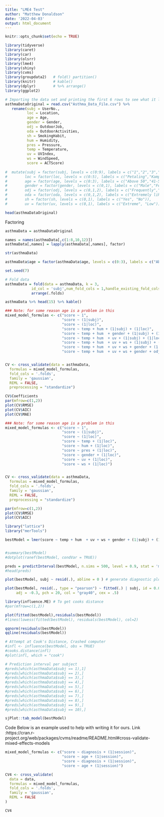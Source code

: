 ```yaml
---
title: "LME4 Test"
author: "Matthew Donaldson"
date: '2022-04-03'
output: html_document
---
```


```r
knitr::opts_chunk$set(echo = TRUE)
```

```r
library(tidyverse)
library(caret)
library(car)
library(olsrr)
library(lme4)
library(shiny)
library(cvms)
library(groupdata2)   # fold() partition()
library(knitr)        # kable()
library(dplyr)        # %>% arrange()
library(ggplot2)
```

```r
# Importing the data set and printing the first 6 rows to see what it looks like
asthmaDataOriginal = read.csv("Asthma_Data_File.csv") %>%
   rename(subj = UserNo.,
          loc = Location,
          age = Age,
          gender = Gender,
          odj = OutdoorJob,
          oda = OutdoorActivities,          
          sh = SmokingHabit,
          hum = Humidity,
          pres = Pressure,
          temp = Temperature,
          uv = UVIndex,
          ws = WindSpeed,
          score = ACTScore)
  
#  mutate(subj = factor(subj, levels = c(0:9), labels = c("1","2","3","4","5","6","7","8","9","10")),
#        loc = factor(loc, levels = c(0:5), labels = c("Petaling","Kampong Baharu         Balakong","Putrajaya","Kota Bharu","Kuala Lampur","Cyberjaya")),
#        age = factor(age, levels = c(0:3), labels = c("Above 50","41-50","31-40","19-30")),
#        gender = factor(gender, levels = c(0,1), labels = c("Male","Female")),
#        odj = factor(odj, levels = c(0,1,2), labels = c("Frequently","Occasionally","Rarely")),
#        oda = factor(oda, levels = c(0,1,2), labels = c("Extremely likely","Neither likely or dislikely","Not at all likely")),
#        sh = factor(sh, levels = c(0,1), labels = c("Yes", "No")),
#        uv = factor(uv, levels = c(0,1), labels = c("Extreme", "Low")))

head(asthmaDataOriginal)
```

Factoring
```r
asthmaData = asthmaDataOriginal

names = names(asthmaData[,c(1:8,10,12)]) 
asthmaData[,names] = lapply(asthmaData[,names], factor)

str(asthmaData)
```

```r

asthmaData$age = factor(asthmaData$age, levels = c(0:3), labels = c("Above 50","41-50","31-40","19-30"))

```



```r
set.seed(7)

# Fold data 
asthmaData = fold(data = asthmaData, k = 3,
            id_col = 'subj',num_fold_cols = 1,handle_existing_fold_cols = "keep") %>% 
            arrange(.folds)

asthmaData %>% head(15) %>% kable()
```


```r
### Note: for some reason age is a problem in this
mixed_model_formulas <- c("score ~ 1",
                          "score ~ (1|subj)",
                          "score ~ (1|loc)",
                          "score ~ temp + hum + (1|subj) + (1|loc)",
                          "score ~ temp + hum  + gender + (1|subj) + (1|loc)",
                          "score ~ temp + hum  + uv + (1|subj) + (1|loc)",
                          "score ~ temp + hum  + uv + ws + (1|subj) + (1|loc)",
                          "score ~ temp + hum  + uv + ws + gender + (1|subj) + (1|loc)",
                          "score ~ temp + hum  + uv + ws + gender + odj + (1|subj)")


CV <- cross_validate(data = asthmaData,
  formulas = mixed_model_formulas,
  fold_cols = '.folds',
  family = 'gaussian',
  REML = FALSE,
  preprocessing = "standardize")
```


```r
CV$Coefficients
par(mfrow=c(1,2))
plot(CV$RMSE)
plot(CV$AIC)
plot(CV$MAE)
```

```r
### Note: for some reason age is a problem in this
mixed_model_formulas <- c("score ~ 1",
                          "score ~ (1|subj)",
                          "score ~ (1|loc)",
                          "score ~ temp + (1|loc)",
                          "score ~ hum + (1|loc)",
                          "score ~ pres + (1|loc)",
                          "score ~ gender + (1|loc)",
                          "score ~ uv + (1|loc)",
                          "score ~ ws + (1|loc)")


CV <- cross_validate(data = asthmaData,
  formulas = mixed_model_formulas,
  fold_cols = '.folds',
  family = 'gaussian',
  REML = FALSE,
  preprocessing = "standardize")

par(mfrow=c(1,2))
plot(CV$RMSE)
plot(CV$AIC)
```



```r

library("lattice")
library("merTools")

bestModel = lmer(score ~ temp + hum  + uv + ws + gender + (1|subj) + (1|loc), data = asthmaData)


#summary(bestModel)
#dotplot(ranef(bestModel, condVar = TRUE))

preds = predictInterval(bestModel, n.sims = 500, level = 0.9, stat = 'median')
#head(preds)

```


```r

plot(bestModel, subj ~ resid(.), abline = 0 ) # generate diagnostic plots

plot(bestModel, resid(., type = "pearson") ~ fitted(.) | subj, id = 0.05, 
     adj = -0.3, pch = 20, col = "gray40", cex = .5)

```


```r
library(influence.ME) # To get cooks distance
#par(mfrow=c(1,2))

plot(fitted(bestModel),residuals(bestModel))
#lines(lowess(fitted(bestModel), residuals(bestModel), col=2)

qqnorm(residuals(bestModel))
qqline(residuals(bestModel))

# Attempt at Cook's Distance, Crashed computer
#infl <- influence(bestModel, obs = TRUE)
#cooks.distance(infl)
#plot(infl, which = "cook")

# Prediction interval per subject
#preds[which(asthmaData$subj == 1),1]
#preds[which(asthmaData$subj == 2),]
#preds[which(asthmaData$subj == 3),]
#preds[which(asthmaData$subj == 4),]
#preds[which(asthmaData$subj == 5),]
#preds[which(asthmaData$subj == 6),]
#preds[which(asthmaData$subj == 7),]
#preds[which(asthmaData$subj == 8),]
#preds[which(asthmaData$subj == 9),]
#preds[which(asthmaData$subj == 10),]


```


```r

sjPlot::tab_model(bestModel)

```






Code Below is an example used to help with writing it for ours.
Link :https://cran.r-project.org/web/packages/cvms/readme/README.html#cross-validate-mixed-effects-models
```r

mixed_model_formulas <- c("score ~ diagnosis + (1|session)",
                          "score ~ age + (1|session)",
                          "score ~ diagnosis + (1|session)",
                          "score ~ age + (1|session)")

CV4 <- cross_validate(
  data = data,
  formulas = mixed_model_formulas,
  fold_cols = '.folds',
  family = 'gaussian',
  REML = FALSE
)

CV4
```












